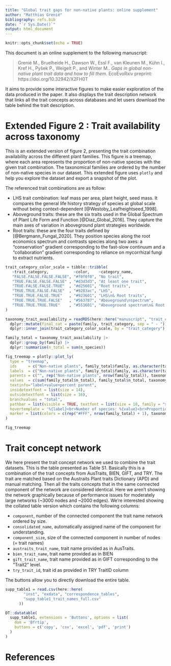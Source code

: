 ```yaml
---
title: "Global trait gaps for non-native plants: online supplement"
author: "Matthias Grenié"
bibliography: refs.bib
date: "`r Sys.Date()`"
output: html_document
---
```


```r
knitr::opts_chunk$set(echo = TRUE)
```

This document is an online supplement to the following manuscript:

> Grenié M., Bruelheide H., Dawson W., Essl F., van Kleunen M., Kühn I., Kref H., Pyšek P., Weigelt P., and Winter M.. *Gaps in global non-native plant trait data and how to fill them*. EcoEvoRxiv preprint: https://doi.org/10.32942/X2FH0T

It aims to provide some interactive figures to make easier exploration of the data produced in the paper.
It also displays the trait description network that links all the trait concepts across databases and let users download the table behind the trait description.


# Extended Figure 2 : Trait availability across taxonomy

This is an extended version of figure 2, presenting the trait combination availability across the different plant families. This figure is a treemap, where each area represents the proportion of non-native species with the given trait combination. The taxonomical families are ordered by the number of non-native species in our dataset. This extended figure uses `plotly` and help you explore the dataset and export a snapshot of the plot.

The referenced trait combinations are as follow:

- LHS trait combination: leaf mass per area, plant height, seed mass. It compares the general life history strategy of species at global scale without being context-dependent [@Westoby_Leafheightseed_1998].
- Aboveground traits: these are the six traits used in the Global Spectrum of Plant Life Form and Function [@Diaz_Global_2016]. They capture the main axes of variation in aboveground plant strategies worldwide.
- Root traits: these are the four traits defined by [@Bergmann_Fungal_2020]. They position species along the root economics spectrum and contrasts species along two axes: a “conservation” gradient corresponding to the fast-slow continuum and a “collaboration” gradient corresponding to reliance on mycorrhizal fungi to extract nutrients.

```r
trait_category_color_scale = tibble::tribble(
   ~trait_category,           ~color,    ~category_name,                       
   "FALSE.FALSE.FALSE.FALSE", "#f0f0f0", "No trait",                            # No trait
   "TRUE.FALSE.FALSE.FALSE" , "#d3d3d3", "At least one trait",                 # >=1 trait
   "TRUE.FALSE.FALSE.TRUE"  , "#d25601", "Root traits",                         # Root traits
   "TRUE.TRUE.FALSE.FALSE"  , "#9283ac", "LHS",                                 # LHS
   "TRUE.TRUE.FALSE.TRUE"   , "#923601", "LHS\n& Root traits",                  # LHS + Root
   "TRUE.TRUE.TRUE.FALSE"   , "#563787", "Aboveground\nspectrum",               # Aboveground
   "TRUE.TRUE.TRUE.TRUE"    , "#551601", "Aboveground spectrum\n& Root traits" # Aboveground + Root
)

taxonomy_trait_availability = readRDS(here::here("manuscript", "trait_combination.Rds")) |>
  dplyr::mutate(final_cat = paste(family, trait_category, sep = " - ")) |>
  dplyr::inner_join(trait_category_color_scale, by = "trait_category")

family_total = taxonomy_trait_availability |>
  dplyr::group_by(family) |>
  dplyr::summarise(n_total = sum(n_species))

fig_treemap = plotly::plot_ly(
  type = "treemap",
  ids     = c("Non-native plants", family_total$family, as.character(taxonomy_trait_availability$final_cat)),
  labels  = c("Non-native plants", family_total$family, as.character(taxonomy_trait_availability$category_name)),
  parents = c("", rep("Non-native plants", nrow(family_total)), taxonomy_trait_availability$family),
  values  = c(sum(family_total$n_total), family_total$n_total, taxonomy_trait_availability$n_species),
  textinfo="label+value+percent parent",
  insidetextfont = list(size = 14),
  outsidetextfont = list(size = 16),
  branchvalues = "total",
  pathbar = list(visible = TRUE, textfont = list(size = 18, family = "sans-serif")),
  hovertemplate = '%{label}<br>Number of species: %{value}<br>Proportion: %{percentParent:.0%}',
  marker = list(colors = c(rep("#FFF", nrow(family_total) + 1), taxonomy_trait_availability$color))
)

fig_treemap
```


# Trait concept network

We here present the trait concept network we used to combine the trait datasets.
This is the table presented as Table S1. Basically this is a combination of the
trait concepts from AusTraits, BIEN, GIFT, and TRY. The trait are matched based
on the Austraits Plant traits Dictionary (APD) and manual matching. Then all the
traits concepts that in the same connected component of the network are
considered identical. Here we aren't showing the network graphically because of
performance issues for moderately large networks (~3000 nodes and ~2000 edges).
We're interested showing the collated table version which contains the following
columns:

- `component`, number of the connected component the trait name network ordered by size.
- `consolidated_name`, automatically assigned name of the component for understanding.
- `component_size`, size of the connected component in number of nodes (= trait names)
- `austraits_trait_name`, trait name provided as in AusTraits.
- `bien_trait_name`, trait name provided as in BIEN
- `gift_trait_name`, trait name provided as in GIFT corresponding to the “Trait2” level.
- `try_trait_id`, trait id as provided in TRY TraitID column

The buttons allow you to directly download the entire table.

```r

supp_table1 = read.csv(here::here(
        "inst", "exdata", "correspondence_tables",
        "supp_table1_trait_names_full.csv"
      ))

DT::datatable(
  supp_table1, extensions = 'Buttons', options = list(
    dom = 'Bfrtip',
    buttons = c('copy', 'csv', 'excel', 'pdf', 'print')
  )
)
```


# References

